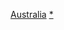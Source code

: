 <includeonly><!-- 在這裡加入模板的保護標識 --></includeonly><noinclude>{{template doc page viewed directly}}</noinclude>
<!-- 在本行下編輯模板說明 -->

<includeonly>
<!-- 本行下加入模板的分類 -->
[[Category:地理位置圖模板|Australia]]
[[Category:澳大利亞地理位置圖模板|*]]
</includeonly>